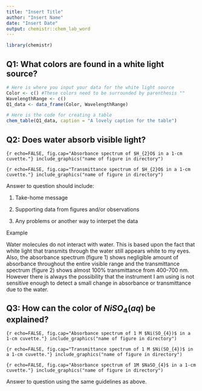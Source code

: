 ```yaml
---
title: "Insert Title"
author: "Insert Name"
date: "Insert Date"
output: chemistr::chem_lab_word
---
```


```r
library(chemistr)
```

## Q1: What colors are found in a white light source?

```r
# Here is where you input your data for the white light source
Color <- c() #These colors need to be surrounded by parenthesis ""
WavelengthRange <- c()
Q1_data <- data_frame(Color, WavelengthRange)
```

```r
# Here is the code for creating a table
chem_table(Q1_data, caption = "A lovely caption for the table")
```


## Q2:  Does water absorb visible light?

```{r echo=FALSE, fig.cap="Absorbance spectrum of $H_{2}O$ in a 1-cm cuvette."}
include_graphics("name of figure in directory")
```

```{r echo=FALSE, fig.cap="Transmittance spectrum of $H_{2}O$ in a 1-cm cuvette."}
include_graphics("name of figure in directory")
```


Answer to question should include:

1. Take-home message

2. Supporting data from figures and/or observations

3.  Any problems or another way to interpet the data

Example

Water molecules do not interact with water.  This is based upon the fact that white light that transmits through the water still appears white to my eyes.  Also, the absorbance spectrum (figure 1) shows negligible amount of absorbance throughout the entire visible range and the transmittance spectrum (figure 2) shows almost 100% transmittance from 400-700 nm.  However there is always the possibility that the instrument I am using is not sensitive enough to detect a small change in absorbance or transmittance due to the water.



## Q3:  How can the color of $NiSO_{4}(aq)$ be explained?

```{r echo=FALSE, fig.cap="Absorbance spectrum of 1 M $Ni(SO_{4})$ in a 1-cm cuvette."}
include_graphics("name of figure in directory")
```

```{r echo=FALSE, fig.cap="Transmittance spectrum of 1 M $Ni(SO_{4})$ in a 1-cm cuvette."}
include_graphics("name of figure in directory")
```

```{r echo=FALSE, fig.cap="Absorbance spectrum of 1M $NaSO_{4}$ in a 1-cm cuvette."}
include_graphics("name of figure in directory")
```

Answer to question using the same guidelines as above.



